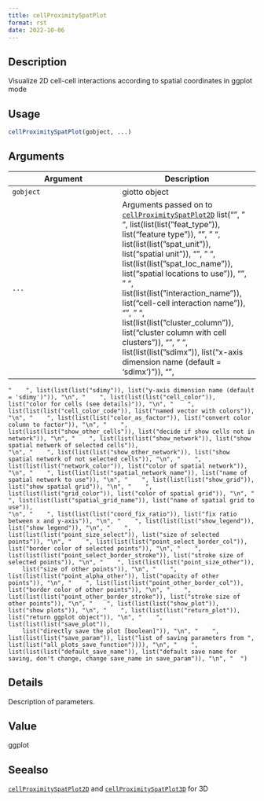 ```yaml
--- 
title: cellProximitySpatPlot 
format: rst 
date: 2022-10-06 
--- 
```


## Description

Visualize 2D cell-cell interactions according to spatial coordinates in ggplot mode


## Usage

```r
cellProximitySpatPlot(gobject, ...)
```


## Arguments

Argument      |Description
------------- |----------------
`gobject`     |     giotto object
`...`     |      Arguments passed on to [`cellProximitySpatPlot2D`](#cellproximityspatplot2d)   list("\n", "    ", list(list(list("feat_type")), list("feature type")), "\n", "    ", list(list(list("spat_unit")), list("spatial unit")), "\n", "    ", list(list(list("spat_loc_name")), list("spatial locations to use")), "\n", "    ", list(list(list("interaction_name")), list("cell-cell interaction name")), "\n", "    ", list(list(list("cluster_column")), list("cluster column with cell clusters")), "\n", "    ", list(list(list("sdimx")), list("x-axis dimension name (default = 'sdimx')")), "\n", 
    "    ", list(list(list("sdimy")), list("y-axis dimension name (default = 'sdimy')")), "\n", "    ", list(list(list("cell_color")), list("color for cells (see details)")), "\n", "    ", list(list(list("cell_color_code")), list("named vector with colors")), "\n", "    ", list(list(list("color_as_factor")), list("convert color column to factor")), "\n", "    ", list(list(list("show_other_cells")), list("decide if show cells not in network")), "\n", "    ", list(list(list("show_network")), list("show spatial network of selected cells")), 
    "\n", "    ", list(list(list("show_other_network")), list("show spatial network of not selected cells")), "\n", "    ", list(list(list("network_color")), list("color of spatial network")), "\n", "    ", list(list(list("spatial_network_name")), list("name of spatial network to use")), "\n", "    ", list(list(list("show_grid")), list("show spatial grid")), "\n", "    ", list(list(list("grid_color")), list("color of spatial grid")), "\n", "    ", list(list(list("spatial_grid_name")), list("name of spatial grid to use")), 
    "\n", "    ", list(list(list("coord_fix_ratio")), list("fix ratio between x and y-axis")), "\n", "    ", list(list(list("show_legend")), list("show legend")), "\n", "    ", list(list(list("point_size_select")), list("size of selected points")), "\n", "    ", list(list(list("point_select_border_col")), list("border color of selected points")), "\n", "    ", list(list(list("point_select_border_stroke")), list("stroke size of selected points")), "\n", "    ", list(list(list("point_size_other")), 
        list("size of other points")), "\n", "    ", list(list(list("point_alpha_other")), list("opacity of other points")), "\n", "    ", list(list(list("point_other_border_col")), list("border color of other points")), "\n", "    ", list(list(list("point_other_border_stroke")), list("stroke size of other points")), "\n", "    ", list(list(list("show_plot")), list("show plots")), "\n", "    ", list(list(list("return_plot")), list("return ggplot object")), "\n", "    ", list(list(list("save_plot")), 
        list("directly save the plot [boolean]")), "\n", "    ", list(list(list("save_param")), list("list of saving parameters from ", list(list("all_plots_save_function")))), "\n", "    ", list(list(list("default_save_name")), list("default save name for saving, don't change, change save_name in save_param")), "\n", "  ")


## Details

Description of parameters.


## Value

ggplot


## Seealso

[`cellProximitySpatPlot2D`](#cellproximityspatplot2d) and [`cellProximitySpatPlot3D`](#cellproximityspatplot3d) for 3D


